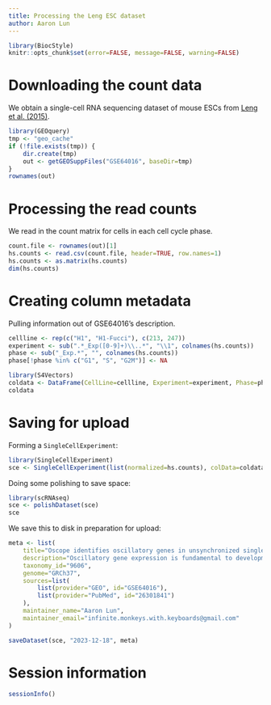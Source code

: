 ```yaml
---
title: Processing the Leng ESC dataset
author: Aaron Lun
---
```


```r
library(BiocStyle)
knitr::opts_chunk$set(error=FALSE, message=FALSE, warning=FALSE)
```

# Downloading the count data

We obtain a single-cell RNA sequencing dataset of mouse ESCs from [Leng et al. (2015)](https://doi.org/10.1038/nmeth.3549).

```r
library(GEOquery)
tmp <- "geo_cache"
if (!file.exists(tmp)) {
    dir.create(tmp)
    out <- getGEOSuppFiles("GSE64016", baseDir=tmp)
}
rownames(out)
```

# Processing the read counts

We read in the count matrix for cells in each cell cycle phase.

```r
count.file <- rownames(out)[1]
hs.counts <- read.csv(count.file, header=TRUE, row.names=1)
hs.counts <- as.matrix(hs.counts)
dim(hs.counts)
```

# Creating column metadata

Pulling information out of GSE64016's description.

```r
cellline <- rep(c("H1", "H1-Fucci"), c(213, 247))
experiment <- sub(".*_Exp([0-9]+)\\..*", "\\1", colnames(hs.counts))
phase <- sub("_Exp.*", "", colnames(hs.counts))
phase[!phase %in% c("G1", "S", "G2M")] <- NA

library(S4Vectors)
coldata <- DataFrame(CellLine=cellline, Experiment=experiment, Phase=phase)
coldata
```

# Saving for upload 

Forming a `SingleCellExperiment`:

```r
library(SingleCellExperiment)
sce <- SingleCellExperiment(list(normalized=hs.counts), colData=coldata)
```

Doing some polishing to save space:

```r
library(scRNAseq)
sce <- polishDataset(sce)
sce
```

We save this to disk in preparation for upload:

```r
meta <- list(
    title="Oscope identifies oscillatory genes in unsynchronized single-cell RNA-seq experiments",
    description="Oscillatory gene expression is fundamental to development, but technologies for monitoring expression oscillations are limited. We have developed a statistical approach called Oscope to identify and characterize the transcriptional dynamics of oscillating genes in single-cell RNA-seq data from an unsynchronized cell population. Applying Oscope to a number of data sets, we demonstrated its utility and also identified a potential artifact in the Fluidigm C1 platform.",
    taxonomy_id="9606",
    genome="GRCh37",
    sources=list(
        list(provider="GEO", id="GSE64016"),
        list(provider="PubMed", id="26301841")
    ),
    maintainer_name="Aaron Lun",
    maintainer_email="infinite.monkeys.with.keyboards@gmail.com"
)

saveDataset(sce, "2023-12-18", meta)
```

# Session information {-}

```r
sessionInfo()
```
